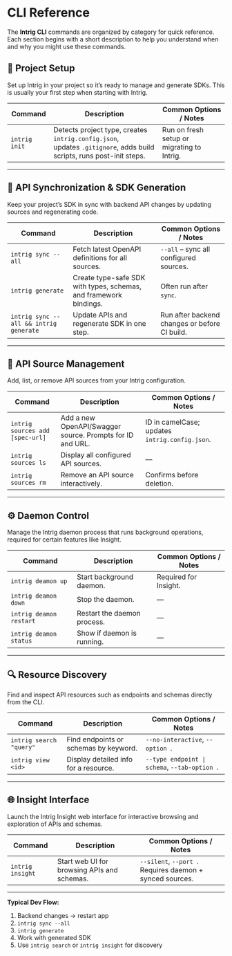 # CLI Reference

<style>
{`
table {
  table-layout: fixed;
}
table th:first-child,
table td:first-child {
  width: 25%;
}
`}
</style>

The **Intrig CLI** commands are organized by category for quick reference. Each section begins with a short description to help you understand when and why you might use these commands.

## 🚀 Project Setup

Set up Intrig in your project so it’s ready to manage and generate SDKs. This is usually your first step when starting with Intrig.

| Command       | Description                                                                                                          | Common Options / Notes                     |
| ------------- |----------------------------------------------------------------------------------------------------------------------| ------------------------------------------ |
| `intrig init` | Detects project type, creates `intrig.config.json`, <br/> updates `.gitignore`, adds build scripts, runs post-init steps. | Run on fresh setup or migrating to Intrig. |

---

## 🔄 API Synchronization & SDK Generation

Keep your project’s SDK in sync with backend API changes by updating sources and regenerating code.

| Command                                | Description                                                       | Common Options / Notes                        |
| -------------------------------------- | ----------------------------------------------------------------- | --------------------------------------------- |
| `intrig sync --all`                    | Fetch latest OpenAPI definitions for all sources.                 | `--all` – sync all configured sources.        |
| `intrig generate`                      | Create type-safe SDK with types, schemas, and framework bindings. | Often run after `sync`.                       |
| `intrig sync --all && intrig generate` | Update APIs and regenerate SDK in one step.                       | Run after backend changes or before CI build. |

---

## 📂 API Source Management

Add, list, or remove API sources from your Intrig configuration.

| Command                         | Description                                               | Common Options / Notes                         |
| ------------------------------- | --------------------------------------------------------- | ---------------------------------------------- |
| `intrig sources add [spec-url]` | Add a new OpenAPI/Swagger source. Prompts for ID and URL. | ID in camelCase; updates `intrig.config.json`. |
| `intrig sources ls`             | Display all configured API sources.                       | —                                              |
| `intrig sources rm`             | Remove an API source interactively.                       | Confirms before deletion.                      |

---

## ⚙️ Daemon Control

Manage the Intrig daemon process that runs background operations, required for certain features like Insight.

| Command                 | Description                 | Common Options / Notes |
| ----------------------- | --------------------------- | ---------------------- |
| `intrig deamon up`      | Start background daemon.    | Required for Insight.  |
| `intrig deamon down`    | Stop the daemon.            | —                      |
| `intrig deamon restart` | Restart the daemon process. | —                      |
| `intrig deamon status`  | Show if daemon is running.  | —                      |

---

## 🔍 Resource Discovery

Find and inspect API resources such as endpoints and schemas directly from the CLI.

| Command                 | Description                           | Common Options / Notes                         |
| ----------------------- | ------------------------------------- |------------------------------------------------|
| `intrig search "query"` | Find endpoints or schemas by keyword. | `--no-interactive`, `--option `.               |
| `intrig view <id>`      | Display detailed info for a resource. | `--type endpoint \| schema`, `--tab-option `.  |

---

## 🌐 Insight Interface

Launch the Intrig Insight web interface for interactive browsing and exploration of APIs and schemas.

| Command          | Description                                 | Common Options / Notes                                    |
| ---------------- | ------------------------------------------- |-----------------------------------------------------------|
| `intrig insight` | Start web UI for browsing APIs and schemas. | `--silent`, `--port `. Requires daemon + synced sources.  |

---

**Typical Dev Flow:**

1. Backend changes → restart app
2. `intrig sync --all`
3. `intrig generate`
4. Work with generated SDK
5. Use `intrig search` or `intrig insight` for discovery
